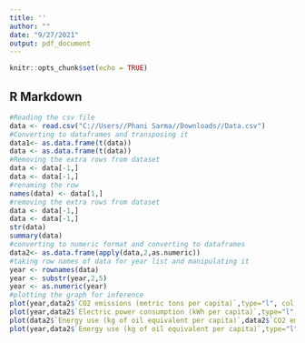 ---
title: ''
author: ""
date: "9/27/2021"
output: pdf_document
---

```{r setup, include=FALSE}
knitr::opts_chunk$set(echo = TRUE)
```

## R Markdown
```{r}
#Reading the csv file 
data <- read.csv("C://Users//Phani Sarma//Downloads//Data.csv") 
#Converting to dataframes and transposing it 
data1<- as.data.frame(t(data)) 
data <- as.data.frame(t(data)) 
#Removing the extra rows from dataset 
data <- data[-1,] 
data <- data[-1,] 
#renaming the row 
names(data) <- data[1,] 
#removing the extra rows from dataset 
data <- data[-1,] 
data <- data[-1,] 
str(data) 
summary(data) 
#converting to numeric format and converting to dataframes 
data2<- as.data.frame(apply(data,2,as.numeric))
#taking row names of data for year list and manipulating it 
year <- rownames(data) 
year <- substr(year,2,5) 
year <- as.numeric(year) 
#plotting the graph for inference 
plot(year,data2$`CO2 emissions (metric tons per capita)`,type="l", col = "blue",  xlab = "Years", ylab = "CO2",main="CO2 emissions (metric tons per capita)")
plot(year,data2$`Electric power consumption (kWh per capita)`,type="l", col = "g rey", xlab = "Years", ylab = "Electric Power",main="Electric power consumption ( kWh per capita")
plot(data2$`Energy use (kg of oil equivalent per capita)`,data2$`CO2 emissions ( metric tons per capita)`,type="l", col = "green", xlab = "Energy Used", ylab = " Co2 Levels") 
plot(year,data2$`Energy use (kg of oil equivalent per capita)`,type="l", col = " green", xlab = "Years", ylab = "Energy use",main="Energy use (kg of oil equivale nt per capita)")

```

